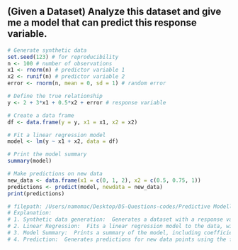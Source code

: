 ## (Given a Dataset) Analyze this dataset and give me a model that can predict this response variable.

```r
# Generate synthetic data
set.seed(123) # for reproducibility
n <- 100 # number of observations
x1 <- rnorm(n) # predictor variable 1
x2 <- runif(n) # predictor variable 2
error <- rnorm(n, mean = 0, sd = 1) # random error

# Define the true relationship
y <- 2 + 3*x1 + 0.5*x2 + error # response variable

# Create a data frame
df <- data.frame(y = y, x1 = x1, x2 = x2)

# Fit a linear regression model
model <- lm(y ~ x1 + x2, data = df)

# Print the model summary
summary(model)

# Make predictions on new data
new_data <- data.frame(x1 = c(0, 1, 2), x2 = c(0.5, 0.75, 1))
predictions <- predict(model, newdata = new_data)
print(predictions)

# filepath: /Users/namomac/Desktop/DS-Questions-codes/Predictive Modelling/q1.qmd
# Explanation:
# 1. Synthetic data generation:  Generates a dataset with a response variable 'y' that depends on two predictor variables 'x1' and 'x2', plus some random noise.
# 2. Linear Regression:  Fits a linear regression model to the data, with 'y' as the response and 'x1' and 'x2' as predictors.
# 3. Model Summary:  Prints a summary of the model, including coefficients, p-values, and R-squared.
# 4. Prediction:  Generates predictions for new data points using the fitted model.
```